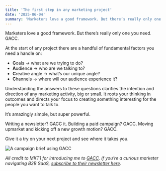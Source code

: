 ```yaml
---
title: 'The first step in any marketing project'
date: '2025-06-04'
summary: 'Marketers love a good framework. But there’s really only one you need. GACC.'
---
```


Marketers love a good framework. But there’s really only one you need. GACC.

At the start of any project there are a handful of fundamental factors you need a handle on:

- **G**oals → what are we trying to do?
- **A**udience → who are we talking to?
- **C**reative angle → what’s our unique angle?
- **C**hannels → where will our audience experience it? 

Understanding the answers to these questions clarifies the intention and direction of any marketing activity, big or small. It roots your thinking in outcomes and directs your focus to creating something interesting for the people you want to talk to. 

It’s amazingly simple, but super powerful.

Writing a newsletter? GACC it. Building a paid campaign? GACC. Moving upmarket and kicking off a new growth motion? GACC.

Give it a try on your next project and see where it takes you.

![A campaign brief using GACC](https://assets.jonm.cc/images/GACC-in-action.webp "A screenshot of a Google Doc with a table of text outlining the Goals and Audience for a marketing campaign")

*All credit to MKT1 for introducing me to [GACC](https://newsletter.mkt1.co/p/the-gacc-marketing-brief-the-best). If you’re a curious marketer navigating B2B SaaS, [subscribe to their newsletter here](https://newsletter.mkt1.co).*